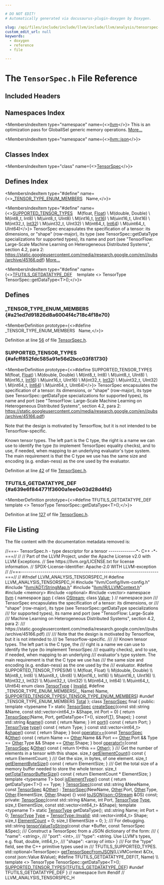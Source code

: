 ```yaml
---

# DO NOT EDIT!
# Automatically generated via docusaurus-plugin-doxygen by Doxygen.

slug: /api/files/include/include/llvm/include/llvm/analysis/tensorspec-h
custom_edit_url: null
keywords:
  - doxygen
  - reference
  - file

---
```





# The `TensorSpec.h` File Reference

<DoxygenPage pluginConfig={pluginConfig}>



## Included Headers

<IncludesList>
<IncludesListItem
  filePath="llvm/Config/llvm-config.h"
  permalink=""
  isLocal="true" />
<IncludesListItem
  filePath="llvm/ADT/StringMap.h"
  permalink="/docs/api/files/include/include/llvm/include/llvm/adt/stringmap-h"
  isLocal="true" />
<IncludesListItem
  filePath="llvm/IR/LLVMContext.h"
  permalink="/docs/api/files/include/include/llvm/include/llvm/ir/llvmcontext-h"
  isLocal="true" />
<IncludesListItem
  filePath="memory"
  permalink=""
  isLocal="false" />
<IncludesListItem
  filePath="optional"
  permalink=""
  isLocal="false" />
<IncludesListItem
  filePath="vector"
  permalink=""
  isLocal="false" />
</IncludesList>

## Namespaces Index

<MembersIndex>

<MembersIndexItem
  type="namespace"
  name={<><a href="/docs/api/namespaces/llvm">llvm</a></>}>
This is an optimization pass for GlobalISel generic memory operations. <a href="/docs/api/namespaces/llvm/#details">More...</a>
</MembersIndexItem>

<MembersIndexItem
  type="namespace"
  name={<><a href="/docs/api/namespaces/llvm/json">llvm::json</a></>}>
</MembersIndexItem>

</MembersIndex>

## Classes Index

<MembersIndex>

<MembersIndexItem
  type="class"
  name={<><a href="/docs/api/classes/llvm/tensorspec">TensorSpec</a></>}>
</MembersIndexItem>

</MembersIndex>

## Defines Index

<MembersIndex>

<MembersIndexItem
  type="#define"
  name={<><a href="#a21ed7d91826d8a6004f4c718c4f18e70">&#95;TENSOR&#95;TYPE&#95;ENUM&#95;MEMBERS</a>&nbsp;&nbsp;&nbsp;Name,</>}>
</MembersIndexItem>

<MembersIndexItem
  type="#define"
  name={<><a href="#afcff852fdc585a91e56d2bcc03f81730">SUPPORTED&#95;TENSOR&#95;TYPES</a>&nbsp;&nbsp;&nbsp;  M(float, <a href="/docs/api/files/lib/lib/target/lib/target/spirv/spirvemitnonsemanticdi-cpp/#ac168ee0c965117536e841dd35a716d36ad67b0ee7230dcecb610254e4e5e589cd">Float</a>)                                                              \\
  M(double, Double)                                                            \\
  M(int8&#95;t, Int8)                                                              \\
  M(uint8&#95;t, UInt8)                                                            \\
  M(int16&#95;t, <a href="/docs/api/files/lib/lib/analysis/targetlibraryinfo-cpp/#aca185e6d0e9f423dbb24440206454872a150558aeaa819431aeb9729d26b2ac9f">Int16</a>)                                                            \\
  M(uint16&#95;t, UInt16)                                                          \\
  M(int32&#95;t, <a href="/docs/api/files/lib/lib/analysis/targetlibraryinfo-cpp/#aca185e6d0e9f423dbb24440206454872a788a72ddbf1bd572b3fcd7a5e7ec8cff">Int32</a>)                                                            \\
  M(uint32&#95;t, UInt32)                                                          \\
  M(int64&#95;t, <a href="/docs/api/files/lib/lib/analysis/targetlibraryinfo-cpp/#aca185e6d0e9f423dbb24440206454872ada475947399b8ab4d13d40fea50f950c">Int64</a>)                                                            \\
  M(uint64&#95;t, UInt64)</>}>
TensorSpec encapsulates the specification of a tensor: its dimensions, or &quot;shape&quot; (row-major), its type (see TensorSpec::getDataType specializations for supported types), its name and port (see &quot;TensorFlow: Large-Scale
Machine Learning on Heterogeneous Distributed Systems&quot;, section 4.2, para 2: <a href="https://static.googleusercontent.com/media/research.google.com/en//pubs/archive/45166.pdf">https://static.googleusercontent.com/media/research.google.com/en//pubs/archive/45166.pdf</a>) <a href="#afcff852fdc585a91e56d2bcc03f81730">More...</a>
</MembersIndexItem>

<MembersIndexItem
  type="#define"
  name={<><a href="#a639e6f844771f3600a1ee0e03d28d4fd">TFUTILS&#95;GETDATATYPE&#95;DEF</a>&nbsp;&nbsp;&nbsp;  template &lt;&gt; TensorType TensorSpec::getDataType&lt;T&gt;();</>}>
</MembersIndexItem>

</MembersIndex>


<SectionDefinition>

## Defines

### &#95;TENSOR&#95;TYPE&#95;ENUM&#95;MEMBERS {#a21ed7d91826d8a6004f4c718c4f18e70}

<MemberDefinition
  prototype={<>#define &#95;TENSOR&#95;TYPE&#95;ENUM&#95;MEMBERS&nbsp;&nbsp;&nbsp;Name,</>}>

Definition at line <a href="#l00056">56</a> of file <a href="/docs/api/files/include/include/llvm/include/llvm/analysis/tensorspec-h">TensorSpec.h</a>.
</MemberDefinition>

### SUPPORTED&#95;TENSOR&#95;TYPES {#afcff852fdc585a91e56d2bcc03f81730}

<MemberDefinition
  prototype={<>#define SUPPORTED&#95;TENSOR&#95;TYPES&nbsp;&nbsp;&nbsp;  M(float, <a href="/docs/api/files/lib/lib/target/lib/target/spirv/spirvemitnonsemanticdi-cpp/#ac168ee0c965117536e841dd35a716d36ad67b0ee7230dcecb610254e4e5e589cd">Float</a>)                                                              \\
  M(double, Double)                                                            \\
  M(int8&#95;t, Int8)                                                              \\
  M(uint8&#95;t, UInt8)                                                            \\
  M(int16&#95;t, <a href="/docs/api/files/lib/lib/analysis/targetlibraryinfo-cpp/#aca185e6d0e9f423dbb24440206454872a150558aeaa819431aeb9729d26b2ac9f">Int16</a>)                                                            \\
  M(uint16&#95;t, UInt16)                                                          \\
  M(int32&#95;t, <a href="/docs/api/files/lib/lib/analysis/targetlibraryinfo-cpp/#aca185e6d0e9f423dbb24440206454872a788a72ddbf1bd572b3fcd7a5e7ec8cff">Int32</a>)                                                            \\
  M(uint32&#95;t, UInt32)                                                          \\
  M(int64&#95;t, <a href="/docs/api/files/lib/lib/analysis/targetlibraryinfo-cpp/#aca185e6d0e9f423dbb24440206454872ada475947399b8ab4d13d40fea50f950c">Int64</a>)                                                            \\
  M(uint64&#95;t, UInt64)</>}>
TensorSpec encapsulates the specification of a tensor: its dimensions, or &quot;shape&quot; (row-major), its type (see TensorSpec::getDataType specializations for supported types), its name and port (see &quot;TensorFlow: Large-Scale
Machine Learning on Heterogeneous Distributed Systems&quot;, section 4.2, para 2: <a href="https://static.googleusercontent.com/media/research.google.com/en//pubs/archive/45166.pdf">https://static.googleusercontent.com/media/research.google.com/en//pubs/archive/45166.pdf</a>)

Note that the design is motivated by Tensorflow, but it is not intended to be Tensorflow-specific.

Known tensor types. The left part is the C type, the right is a name we can use to identify the type (to implement TensorSpec equality checks), and to use, if needed, when mapping to an underlying evaluator&#39;s type system. The main requirement is that the C type we use has the same size and encoding (e.g. endian-ness) as the one used by the evaluator.

Definition at line <a href="#l00042">42</a> of file <a href="/docs/api/files/include/include/llvm/include/llvm/analysis/tensorspec-h">TensorSpec.h</a>.
</MemberDefinition>

### TFUTILS&#95;GETDATATYPE&#95;DEF {#a639e6f844771f3600a1ee0e03d28d4fd}

<MemberDefinition
  prototype={<>#define TFUTILS&#95;GETDATATYPE&#95;DEF&nbsp;&nbsp;&nbsp;  template &lt;&gt; TensorType TensorSpec::getDataType&lt;T&gt;();</>}>

Definition at line <a href="#l00127">127</a> of file <a href="/docs/api/files/include/include/llvm/include/llvm/analysis/tensorspec-h">TensorSpec.h</a>.
</MemberDefinition>

</SectionDefinition>

## File Listing

The file content with the documentation metadata removed is:

<ProgramListing>

<Link id="l00001" /><CodeLine lineNumber="1"><Highlight kind="comment">//===- TensorSpec.h - type descriptor for a tensor --------------&#42;- C++ -&#42;-===//</Highlight><Highlight kind="normal"></Highlight></CodeLine>
<Link id="l00002" /><CodeLine lineNumber="2"><Highlight kind="normal"></Highlight><Highlight kind="comment">//</Highlight><Highlight kind="normal"></Highlight></CodeLine>
<Link id="l00003" /><CodeLine lineNumber="3"><Highlight kind="normal"></Highlight><Highlight kind="comment">// Part of the LLVM Project, under the Apache License v2.0 with LLVM Exceptions.</Highlight><Highlight kind="normal"></Highlight></CodeLine>
<Link id="l00004" /><CodeLine lineNumber="4"><Highlight kind="normal"></Highlight><Highlight kind="comment">// See https://llvm.org/LICENSE.txt for license information.</Highlight><Highlight kind="normal"></Highlight></CodeLine>
<Link id="l00005" /><CodeLine lineNumber="5"><Highlight kind="normal"></Highlight><Highlight kind="comment">// SPDX-License-Identifier: Apache-2.0 WITH LLVM-exception</Highlight><Highlight kind="normal"></Highlight></CodeLine>
<Link id="l00006" /><CodeLine lineNumber="6"><Highlight kind="normal"></Highlight><Highlight kind="comment">//</Highlight><Highlight kind="normal"></Highlight></CodeLine>
<Link id="l00007" /><CodeLine lineNumber="7"><Highlight kind="normal"></Highlight><Highlight kind="comment">//===----------------------------------------------------------------------===//</Highlight><Highlight kind="normal"></Highlight></CodeLine>
<Link id="l00008" /><CodeLine lineNumber="8"><Highlight kind="normal"></Highlight><Highlight kind="comment">//</Highlight><Highlight kind="normal"></Highlight></CodeLine>
<Link id="l00009" /><CodeLine lineNumber="9"><Highlight kind="normal"></Highlight><Highlight kind="preprocessor">#ifndef LLVM&#95;ANALYSIS&#95;TENSORSPEC&#95;H</Highlight><Highlight kind="normal"></Highlight></CodeLine>
<Link id="l00010" /><CodeLine lineNumber="10"><Highlight kind="normal"></Highlight><Highlight kind="preprocessor">#define LLVM&#95;ANALYSIS&#95;TENSORSPEC&#95;H</Highlight><Highlight kind="normal"></Highlight></CodeLine>
<Link id="l00011" /><CodeLine lineNumber="11"><Highlight kind="normal"></Highlight></CodeLine>
<Link id="l00012" /><CodeLine lineNumber="12"><Highlight kind="normal"></Highlight><Highlight kind="preprocessor">#include &quot;llvm/Config/llvm-config.h&quot;</Highlight><Highlight kind="normal"></Highlight></CodeLine>
<Link id="l00013" /><CodeLine lineNumber="13"><Highlight kind="normal"></Highlight></CodeLine>
<Link id="l00014" /><CodeLine lineNumber="14"><Highlight kind="normal"></Highlight><Highlight kind="preprocessor">#include &quot;<a href="/docs/api/files/include/include/llvm/include/llvm/adt/stringmap-h">llvm/ADT/StringMap.h</a>&quot;</Highlight><Highlight kind="normal"></Highlight></CodeLine>
<Link id="l00015" /><CodeLine lineNumber="15"><Highlight kind="normal"></Highlight><Highlight kind="preprocessor">#include &quot;<a href="/docs/api/files/include/include/llvm/include/llvm/ir/llvmcontext-h">llvm/IR/LLVMContext.h</a>&quot;</Highlight><Highlight kind="normal"></Highlight></CodeLine>
<Link id="l00016" /><CodeLine lineNumber="16"><Highlight kind="normal"></Highlight></CodeLine>
<Link id="l00017" /><CodeLine lineNumber="17"><Highlight kind="normal"></Highlight><Highlight kind="preprocessor">#include &lt;memory&gt;</Highlight><Highlight kind="normal"></Highlight></CodeLine>
<Link id="l00018" /><CodeLine lineNumber="18"><Highlight kind="normal"></Highlight><Highlight kind="preprocessor">#include &lt;optional&gt;</Highlight><Highlight kind="normal"></Highlight></CodeLine>
<Link id="l00019" /><CodeLine lineNumber="19"><Highlight kind="normal"></Highlight><Highlight kind="preprocessor">#include &lt;vector&gt;</Highlight><Highlight kind="normal"></Highlight></CodeLine>
<Link id="l00020" /><CodeLine lineNumber="20"><Highlight kind="normal"></Highlight></CodeLine>
<Link id="l00021" /><CodeLine lineNumber="21"><Highlight kind="normal"></Highlight><Highlight kind="keyword">namespace </Highlight><Highlight kind="normal"><a href="/docs/api/namespaces/llvm">llvm</a> &#123;</Highlight></CodeLine>
<Link id="l00022" /><CodeLine lineNumber="22" lineLink="/docs/api/namespaces/llvm/json"><Highlight kind="normal"></Highlight><Highlight kind="keyword">namespace </Highlight><Highlight kind="normal"><a href="/docs/api/namespaces/llvm/json">json</a> &#123;</Highlight></CodeLine>
<Link id="l00023" /><CodeLine lineNumber="23"><Highlight kind="normal"></Highlight><Highlight kind="keyword">class </Highlight><Highlight kind="normal"><a href="/docs/api/classes/llvm/json/ostream">OStream</a>;</Highlight></CodeLine>
<Link id="l00024" /><CodeLine lineNumber="24"><Highlight kind="normal"></Highlight><Highlight kind="keyword">class </Highlight><Highlight kind="normal"><a href="/docs/api/classes/llvm/json/value">Value</a>;</Highlight></CodeLine>
<Link id="l00025" /><CodeLine lineNumber="25"><Highlight kind="normal">&#125; </Highlight><Highlight kind="comment">// namespace json</Highlight><Highlight kind="normal"></Highlight></CodeLine>
<Link id="l00026" /><CodeLine lineNumber="26"><Highlight kind="normal"></Highlight><Highlight kind="comment"></Highlight></CodeLine>
<Link id="l00027" /><CodeLine lineNumber="27"><Highlight kind="comment">/// TensorSpec encapsulates the specification of a tensor: its dimensions, or</Highlight></CodeLine>
<Link id="l00028" /><CodeLine lineNumber="28"><Highlight kind="comment">/// &quot;shape&quot; (row-major), its type (see TensorSpec::getDataType specializations</Highlight></CodeLine>
<Link id="l00029" /><CodeLine lineNumber="29"><Highlight kind="comment">/// for supported types), its name and port (see &quot;TensorFlow: Large-Scale</Highlight></CodeLine>
<Link id="l00030" /><CodeLine lineNumber="30"><Highlight kind="comment">/// Machine Learning on Heterogeneous Distributed Systems&quot;, section 4.2, para 2:</Highlight></CodeLine>
<Link id="l00031" /><CodeLine lineNumber="31"><Highlight kind="comment">/// https://static.googleusercontent.com/media/research.google.com/en//pubs/archive/45166.pdf)</Highlight></CodeLine>
<Link id="l00032" /><CodeLine lineNumber="32"><Highlight kind="comment">///</Highlight></CodeLine>
<Link id="l00033" /><CodeLine lineNumber="33"><Highlight kind="comment">/// Note that the design is motivated by Tensorflow, but it is not intended to</Highlight></CodeLine>
<Link id="l00034" /><CodeLine lineNumber="34"><Highlight kind="comment">/// be Tensorflow-specific.</Highlight></CodeLine>
<Link id="l00035" /><CodeLine lineNumber="35"><Highlight kind="comment">///</Highlight></CodeLine>
<Link id="l00036" /><CodeLine lineNumber="36"><Highlight kind="comment">/// Known tensor types. The left part is the C type, the</Highlight></CodeLine>
<Link id="l00037" /><CodeLine lineNumber="37"><Highlight kind="comment">/// right is a name we can use to identify the type (to implement TensorSpec</Highlight></CodeLine>
<Link id="l00038" /><CodeLine lineNumber="38"><Highlight kind="comment">/// equality checks), and to use, if needed, when mapping to an underlying</Highlight></CodeLine>
<Link id="l00039" /><CodeLine lineNumber="39"><Highlight kind="comment">/// evaluator&#39;s type system. The main requirement is that the C type we use has</Highlight></CodeLine>
<Link id="l00040" /><CodeLine lineNumber="40"><Highlight kind="comment">/// the same size and encoding (e.g. endian-ness) as the one used by the</Highlight></CodeLine>
<Link id="l00041" /><CodeLine lineNumber="41"><Highlight kind="comment">/// evaluator.</Highlight><Highlight kind="normal"></Highlight></CodeLine>
<Link id="l00042" /><CodeLine lineNumber="42" lineLink="#afcff852fdc585a91e56d2bcc03f81730"><Highlight kind="normal"></Highlight><Highlight kind="preprocessor">#define SUPPORTED&#95;TENSOR&#95;TYPES(M)                                              \\</Highlight></CodeLine>
<Link id="l00043" /><CodeLine lineNumber="43"><Highlight kind="preprocessor">  M(float, Float)                                                              \\</Highlight></CodeLine>
<Link id="l00044" /><CodeLine lineNumber="44"><Highlight kind="preprocessor">  M(double, Double)                                                            \\</Highlight></CodeLine>
<Link id="l00045" /><CodeLine lineNumber="45"><Highlight kind="preprocessor">  M(int8&#95;t, Int8)                                                              \\</Highlight></CodeLine>
<Link id="l00046" /><CodeLine lineNumber="46"><Highlight kind="preprocessor">  M(uint8&#95;t, UInt8)                                                            \\</Highlight></CodeLine>
<Link id="l00047" /><CodeLine lineNumber="47"><Highlight kind="preprocessor">  M(int16&#95;t, Int16)                                                            \\</Highlight></CodeLine>
<Link id="l00048" /><CodeLine lineNumber="48"><Highlight kind="preprocessor">  M(uint16&#95;t, UInt16)                                                          \\</Highlight></CodeLine>
<Link id="l00049" /><CodeLine lineNumber="49"><Highlight kind="preprocessor">  M(int32&#95;t, Int32)                                                            \\</Highlight></CodeLine>
<Link id="l00050" /><CodeLine lineNumber="50"><Highlight kind="preprocessor">  M(uint32&#95;t, UInt32)                                                          \\</Highlight></CodeLine>
<Link id="l00051" /><CodeLine lineNumber="51"><Highlight kind="preprocessor">  M(int64&#95;t, Int64)                                                            \\</Highlight></CodeLine>
<Link id="l00052" /><CodeLine lineNumber="52"><Highlight kind="preprocessor">  M(uint64&#95;t, UInt64)</Highlight><Highlight kind="normal"></Highlight></CodeLine>
<Link id="l00053" /><CodeLine lineNumber="53"><Highlight kind="normal"></Highlight></CodeLine>
<Link id="l00054" /><CodeLine lineNumber="54" lineLink="/docs/api/namespaces/llvm/#af5ab7a47bc553dfc3ee92daf969d0d7c"><Highlight kind="normal"></Highlight><Highlight kind="keyword">enum class</Highlight><Highlight kind="normal"> <a href="/docs/api/namespaces/llvm/#af5ab7a47bc553dfc3ee92daf969d0d7c">TensorType</a> &#123;</Highlight></CodeLine>
<Link id="l00055" /><CodeLine lineNumber="55" lineLink="/docs/api/namespaces/llvm/#af5ab7a47bc553dfc3ee92daf969d0d7ca4bbb8f967da6d1a610596d7257179c2b"><Highlight kind="normal">  <a href="/docs/api/namespaces/llvm/#af59335be18fa802d111a646be658b7d0a68a576ae5bab85b26f5e5a947d3b41e8">Invalid</a>,</Highlight></CodeLine>
<Link id="l00056" /><CodeLine lineNumber="56" lineLink="#a21ed7d91826d8a6004f4c718c4f18e70"><Highlight kind="normal"></Highlight><Highlight kind="preprocessor">#define &#95;TENSOR&#95;TYPE&#95;ENUM&#95;MEMBERS(&#95;, Name) Name,</Highlight><Highlight kind="normal"></Highlight></CodeLine>
<Link id="l00057" /><CodeLine lineNumber="57"><Highlight kind="normal">  <a href="#afcff852fdc585a91e56d2bcc03f81730">SUPPORTED&#95;TENSOR&#95;TYPES</a>(<a href="#a21ed7d91826d8a6004f4c718c4f18e70">&#95;TENSOR&#95;TYPE&#95;ENUM&#95;MEMBERS</a>)</Highlight></CodeLine>
<Link id="l00058" /><CodeLine lineNumber="58"><Highlight kind="normal"></Highlight><Highlight kind="preprocessor">#undef &#95;TENSOR&#95;TYPE&#95;ENUM&#95;MEMBERS</Highlight><Highlight kind="normal"></Highlight></CodeLine>
<Link id="l00059" /><CodeLine lineNumber="59" lineLink="/docs/api/namespaces/llvm/#af5ab7a47bc553dfc3ee92daf969d0d7ca96b0141273eabab320119c467cdcaf17"><Highlight kind="normal">      <a href="/docs/api/namespaces/llvm/#af5ab7a47bc553dfc3ee92daf969d0d7ca96b0141273eabab320119c467cdcaf17">Total</a></Highlight></CodeLine>
<Link id="l00060" /><CodeLine lineNumber="60"><Highlight kind="normal">&#125;;</Highlight></CodeLine>
<Link id="l00061" /><CodeLine lineNumber="61"><Highlight kind="normal"></Highlight></CodeLine>
<Link id="l00062" /><CodeLine lineNumber="62" lineLink="/docs/api/classes/llvm/tensorspec"><Highlight kind="normal"></Highlight><Highlight kind="keyword">class </Highlight><Highlight kind="normal"><a href="/docs/api/classes/llvm/tensorspec/#aeab72baa4294474d30911777683e39fa">TensorSpec</a> final &#123;</Highlight></CodeLine>
<Link id="l00063" /><CodeLine lineNumber="63"><Highlight kind="normal"></Highlight><Highlight kind="keyword">public</Highlight><Highlight kind="normal">:</Highlight></CodeLine>
<Link id="l00064" /><CodeLine lineNumber="64"><Highlight kind="normal">  </Highlight><Highlight kind="keyword">template</Highlight><Highlight kind="normal"> &lt;</Highlight><Highlight kind="keyword">typename</Highlight><Highlight kind="normal"> T&gt;</Highlight></CodeLine>
<Link id="l00065" /><CodeLine lineNumber="65" lineLink="/docs/api/classes/llvm/tensorspec/#a48971e85ac1ac4e1598a6815bec525ab"><Highlight kind="normal">  </Highlight><Highlight kind="keyword">static</Highlight><Highlight kind="normal"> <a href="/docs/api/classes/llvm/tensorspec/#aeab72baa4294474d30911777683e39fa">TensorSpec</a> <a href="/docs/api/classes/llvm/tensorspec/#a48971e85ac1ac4e1598a6815bec525ab">createSpec</a>(</Highlight><Highlight kind="keyword">const</Highlight><Highlight kind="normal"> std::string &amp;Name,</Highlight></CodeLine>
<Link id="l00066" /><CodeLine lineNumber="66"><Highlight kind="normal">                               </Highlight><Highlight kind="keyword">const</Highlight><Highlight kind="normal"> std::vector&lt;int64&#95;t&gt; &amp;Shape,</Highlight></CodeLine>
<Link id="l00067" /><CodeLine lineNumber="67"><Highlight kind="normal">                               </Highlight><Highlight kind="keywordtype">int</Highlight><Highlight kind="normal"> Port = 0) &#123;</Highlight></CodeLine>
<Link id="l00068" /><CodeLine lineNumber="68"><Highlight kind="normal">    </Highlight><Highlight kind="keywordflow">return</Highlight><Highlight kind="normal"> <a href="/docs/api/classes/llvm/tensorspec/#aeab72baa4294474d30911777683e39fa">TensorSpec</a>(Name, Port, getDataType&lt;T&gt;(), </Highlight><Highlight kind="keyword">sizeof</Highlight><Highlight kind="normal">(<a href="/docs/api/files/lib/lib/target/lib/target/mips/mips16isellowering-cpp/#a0acb682b8260ab1c60b918599864e2e5">T</a>), Shape);</Highlight></CodeLine>
<Link id="l00069" /><CodeLine lineNumber="69"><Highlight kind="normal">  &#125;</Highlight></CodeLine>
<Link id="l00070" /><CodeLine lineNumber="70"><Highlight kind="normal"></Highlight></CodeLine>
<Link id="l00071" /><CodeLine lineNumber="71" lineLink="/docs/api/classes/llvm/tensorspec/#a0a8d71123d2154368bafb1c1e735ec4f"><Highlight kind="normal">  </Highlight><Highlight kind="keyword">const</Highlight><Highlight kind="normal"> std::string &amp;<a href="/docs/api/classes/llvm/tensorspec/#a0a8d71123d2154368bafb1c1e735ec4f">name</a>()</Highlight><Highlight kind="keyword"> const </Highlight><Highlight kind="normal">&#123; </Highlight><Highlight kind="keywordflow">return</Highlight><Highlight kind="normal"> Name; &#125;</Highlight></CodeLine>
<Link id="l00072" /><CodeLine lineNumber="72" lineLink="/docs/api/classes/llvm/tensorspec/#a8407a2c7d47d9507fc98f5d97fe986fb"><Highlight kind="normal">  </Highlight><Highlight kind="keywordtype">int</Highlight><Highlight kind="normal"> <a href="/docs/api/classes/llvm/tensorspec/#a8407a2c7d47d9507fc98f5d97fe986fb">port</a>()</Highlight><Highlight kind="keyword"> const </Highlight><Highlight kind="normal">&#123; </Highlight><Highlight kind="keywordflow">return</Highlight><Highlight kind="normal"> Port; &#125;</Highlight></CodeLine>
<Link id="l00073" /><CodeLine lineNumber="73" lineLink="/docs/api/classes/llvm/tensorspec/#a37eb59e5bbef46aa507c422a53104530"><Highlight kind="normal">  <a href="/docs/api/namespaces/llvm/#af5ab7a47bc553dfc3ee92daf969d0d7c">TensorType</a> <a href="/docs/api/classes/llvm/tensorspec/#a37eb59e5bbef46aa507c422a53104530">type</a>()</Highlight><Highlight kind="keyword"> const </Highlight><Highlight kind="normal">&#123; </Highlight><Highlight kind="keywordflow">return</Highlight><Highlight kind="normal"> Type; &#125;</Highlight></CodeLine>
<Link id="l00074" /><CodeLine lineNumber="74" lineLink="/docs/api/classes/llvm/tensorspec/#a568e8175449e55ebd01ff02c9903c332"><Highlight kind="normal">  </Highlight><Highlight kind="keyword">const</Highlight><Highlight kind="normal"> std::vector&lt;int64&#95;t&gt; &amp;<a href="/docs/api/classes/llvm/tensorspec/#a568e8175449e55ebd01ff02c9903c332">shape</a>()</Highlight><Highlight kind="keyword"> const </Highlight><Highlight kind="normal">&#123; </Highlight><Highlight kind="keywordflow">return</Highlight><Highlight kind="normal"> Shape; &#125;</Highlight></CodeLine>
<Link id="l00075" /><CodeLine lineNumber="75"><Highlight kind="normal"></Highlight></CodeLine>
<Link id="l00076" /><CodeLine lineNumber="76" lineLink="/docs/api/classes/llvm/tensorspec/#a7aa4c90383c103f2d1cd2e7ee8d320d7"><Highlight kind="normal">  </Highlight><Highlight kind="keywordtype">bool</Highlight><Highlight kind="normal"> <a href="/docs/api/classes/llvm/tensorspec/#a7aa4c90383c103f2d1cd2e7ee8d320d7">operator==</a>(</Highlight><Highlight kind="keyword">const</Highlight><Highlight kind="normal"> <a href="/docs/api/classes/llvm/tensorspec/#aeab72baa4294474d30911777683e39fa">TensorSpec</a> &amp;<a href="/docs/api/namespaces/llvm/#a9eb4f5b98b70ee4fab9614ed58282c1fa6311ae17c1ee52b36e68aaf4ad066387">Other</a>)</Highlight><Highlight kind="keyword"> const </Highlight><Highlight kind="normal">&#123;</Highlight></CodeLine>
<Link id="l00077" /><CodeLine lineNumber="77"><Highlight kind="normal">    </Highlight><Highlight kind="keywordflow">return</Highlight><Highlight kind="normal"> Name == <a href="/docs/api/namespaces/llvm/#a9eb4f5b98b70ee4fab9614ed58282c1fa6311ae17c1ee52b36e68aaf4ad066387">Other</a>.Name &amp;&amp; Port == <a href="/docs/api/namespaces/llvm/#a9eb4f5b98b70ee4fab9614ed58282c1fa6311ae17c1ee52b36e68aaf4ad066387">Other</a>.Port &amp;&amp; Type == <a href="/docs/api/namespaces/llvm/#a9eb4f5b98b70ee4fab9614ed58282c1fa6311ae17c1ee52b36e68aaf4ad066387">Other</a>.Type &amp;&amp;</Highlight></CodeLine>
<Link id="l00078" /><CodeLine lineNumber="78"><Highlight kind="normal">           Shape == <a href="/docs/api/namespaces/llvm/#a9eb4f5b98b70ee4fab9614ed58282c1fa6311ae17c1ee52b36e68aaf4ad066387">Other</a>.Shape;</Highlight></CodeLine>
<Link id="l00079" /><CodeLine lineNumber="79"><Highlight kind="normal">  &#125;</Highlight></CodeLine>
<Link id="l00080" /><CodeLine lineNumber="80"><Highlight kind="normal"></Highlight></CodeLine>
<Link id="l00081" /><CodeLine lineNumber="81" lineLink="/docs/api/classes/llvm/tensorspec/#a93fc6f1da6043c0fe74e71cbd97054cd"><Highlight kind="normal">  </Highlight><Highlight kind="keywordtype">bool</Highlight><Highlight kind="normal"> <a href="/docs/api/classes/llvm/tensorspec/#a93fc6f1da6043c0fe74e71cbd97054cd">operator!=</a>(</Highlight><Highlight kind="keyword">const</Highlight><Highlight kind="normal"> <a href="/docs/api/classes/llvm/tensorspec/#aeab72baa4294474d30911777683e39fa">TensorSpec</a> &amp;<a href="/docs/api/namespaces/llvm/#a9eb4f5b98b70ee4fab9614ed58282c1fa6311ae17c1ee52b36e68aaf4ad066387">Other</a>)</Highlight><Highlight kind="keyword"> const </Highlight><Highlight kind="normal">&#123; </Highlight><Highlight kind="keywordflow">return</Highlight><Highlight kind="normal"> !(&#42;</Highlight><Highlight kind="keyword">this</Highlight><Highlight kind="normal"> == <a href="/docs/api/namespaces/llvm/#a9eb4f5b98b70ee4fab9614ed58282c1fa6311ae17c1ee52b36e68aaf4ad066387">Other</a>); &#125;</Highlight></CodeLine>
<Link id="l00082" /><CodeLine lineNumber="82"><Highlight kind="normal"></Highlight><Highlight kind="comment"></Highlight></CodeLine>
<Link id="l00083" /><CodeLine lineNumber="83"><Highlight kind="comment">  /// Get the number of elements in a tensor with this shape.</Highlight><Highlight kind="normal"></Highlight></CodeLine>
<Link id="l00084" /><CodeLine lineNumber="84" lineLink="/docs/api/classes/llvm/tensorspec/#a01d945c2374c4f01574f3fbab0ef5662"><Highlight kind="normal">  </Highlight><Highlight kind="keywordtype">size&#95;t</Highlight><Highlight kind="normal"> <a href="/docs/api/classes/llvm/tensorspec/#a01d945c2374c4f01574f3fbab0ef5662">getElementCount</a>()</Highlight><Highlight kind="keyword"> const </Highlight><Highlight kind="normal">&#123; </Highlight><Highlight kind="keywordflow">return</Highlight><Highlight kind="normal"> ElementCount; &#125;</Highlight><Highlight kind="comment"></Highlight></CodeLine>
<Link id="l00085" /><CodeLine lineNumber="85"><Highlight kind="comment">  /// Get the size, in bytes, of one element.</Highlight><Highlight kind="normal"></Highlight></CodeLine>
<Link id="l00086" /><CodeLine lineNumber="86" lineLink="/docs/api/classes/llvm/tensorspec/#a757a5ac6a85be884806a06d644d89be8"><Highlight kind="normal">  </Highlight><Highlight kind="keywordtype">size&#95;t</Highlight><Highlight kind="normal"> <a href="/docs/api/classes/llvm/tensorspec/#a757a5ac6a85be884806a06d644d89be8">getElementByteSize</a>()</Highlight><Highlight kind="keyword"> const </Highlight><Highlight kind="normal">&#123; </Highlight><Highlight kind="keywordflow">return</Highlight><Highlight kind="normal"> ElementSize; &#125;</Highlight><Highlight kind="comment"></Highlight></CodeLine>
<Link id="l00087" /><CodeLine lineNumber="87"><Highlight kind="comment">  /// Get the total size of a memory buffer needed to store the whole tensor.</Highlight><Highlight kind="normal"></Highlight></CodeLine>
<Link id="l00088" /><CodeLine lineNumber="88" lineLink="/docs/api/classes/llvm/tensorspec/#ad636c354f9bc1620ddd2fcea071c48f6"><Highlight kind="normal">  </Highlight><Highlight kind="keywordtype">size&#95;t</Highlight><Highlight kind="normal"> <a href="/docs/api/classes/llvm/tensorspec/#ad636c354f9bc1620ddd2fcea071c48f6">getTotalTensorBufferSize</a>()</Highlight><Highlight kind="keyword"> const </Highlight><Highlight kind="normal">&#123; </Highlight><Highlight kind="keywordflow">return</Highlight><Highlight kind="normal"> ElementCount &#42; ElementSize; &#125;</Highlight></CodeLine>
<Link id="l00089" /><CodeLine lineNumber="89"><Highlight kind="normal"></Highlight></CodeLine>
<Link id="l00090" /><CodeLine lineNumber="90" lineLink="/docs/api/classes/llvm/tensorspec/#afa97f648a54777270589ff9aff36ebb6"><Highlight kind="normal">  </Highlight><Highlight kind="keyword">template</Highlight><Highlight kind="normal"> &lt;</Highlight><Highlight kind="keyword">typename</Highlight><Highlight kind="normal"> T&gt; </Highlight><Highlight kind="keywordtype">bool</Highlight><Highlight kind="normal"> <a href="/docs/api/classes/llvm/tensorspec/#afa97f648a54777270589ff9aff36ebb6">isElementType</a>()</Highlight><Highlight kind="keyword"> const </Highlight><Highlight kind="normal">&#123;</Highlight></CodeLine>
<Link id="l00091" /><CodeLine lineNumber="91"><Highlight kind="normal">    </Highlight><Highlight kind="keywordflow">return</Highlight><Highlight kind="normal"> getDataType&lt;T&gt;() == Type;</Highlight></CodeLine>
<Link id="l00092" /><CodeLine lineNumber="92"><Highlight kind="normal">  &#125;</Highlight></CodeLine>
<Link id="l00093" /><CodeLine lineNumber="93"><Highlight kind="normal"></Highlight></CodeLine>
<Link id="l00094" /><CodeLine lineNumber="94" lineLink="/docs/api/classes/llvm/tensorspec/#aeab72baa4294474d30911777683e39fa"><Highlight kind="normal">  <a href="/docs/api/classes/llvm/tensorspec/#aeab72baa4294474d30911777683e39fa">TensorSpec</a>(</Highlight><Highlight kind="keyword">const</Highlight><Highlight kind="normal"> std::string &amp;NewName, </Highlight><Highlight kind="keyword">const</Highlight><Highlight kind="normal"> <a href="/docs/api/classes/llvm/tensorspec/#aeab72baa4294474d30911777683e39fa">TensorSpec</a> &amp;<a href="/docs/api/namespaces/llvm/#a9eb4f5b98b70ee4fab9614ed58282c1fa6311ae17c1ee52b36e68aaf4ad066387">Other</a>)</Highlight></CodeLine>
<Link id="l00095" /><CodeLine lineNumber="95"><Highlight kind="normal">      : <a href="/docs/api/classes/llvm/tensorspec/#aeab72baa4294474d30911777683e39fa">TensorSpec</a>(NewName, <a href="/docs/api/namespaces/llvm/#a9eb4f5b98b70ee4fab9614ed58282c1fa6311ae17c1ee52b36e68aaf4ad066387">Other</a>.Port, <a href="/docs/api/namespaces/llvm/#a9eb4f5b98b70ee4fab9614ed58282c1fa6311ae17c1ee52b36e68aaf4ad066387">Other</a>.Type, <a href="/docs/api/namespaces/llvm/#a9eb4f5b98b70ee4fab9614ed58282c1fa6311ae17c1ee52b36e68aaf4ad066387">Other</a>.ElementSize,</Highlight></CodeLine>
<Link id="l00096" /><CodeLine lineNumber="96"><Highlight kind="normal">                   <a href="/docs/api/namespaces/llvm/#a9eb4f5b98b70ee4fab9614ed58282c1fa6311ae17c1ee52b36e68aaf4ad066387">Other</a>.Shape) &#123;&#125;</Highlight></CodeLine>
<Link id="l00097" /><CodeLine lineNumber="97"><Highlight kind="normal"></Highlight></CodeLine>
<Link id="l00098" /><CodeLine lineNumber="98"><Highlight kind="normal">  </Highlight><Highlight kind="keywordtype">void</Highlight><Highlight kind="normal"> <a href="/docs/api/classes/llvm/tensorspec/#af36eb781aacdcc18a3199433080245bb">toJSON</a>(<a href="/docs/api/classes/llvm/json/ostream">json::OStream</a> &amp;OS) </Highlight><Highlight kind="keyword">const</Highlight><Highlight kind="normal">;</Highlight></CodeLine>
<Link id="l00099" /><CodeLine lineNumber="99"><Highlight kind="normal"></Highlight></CodeLine>
<Link id="l00100" /><CodeLine lineNumber="100"><Highlight kind="normal"></Highlight><Highlight kind="keyword">private</Highlight><Highlight kind="normal">:</Highlight></CodeLine>
<Link id="l00101" /><CodeLine lineNumber="101"><Highlight kind="normal">  <a href="/docs/api/classes/llvm/tensorspec/#aeab72baa4294474d30911777683e39fa">TensorSpec</a>(</Highlight><Highlight kind="keyword">const</Highlight><Highlight kind="normal"> std::string &amp;Name, </Highlight><Highlight kind="keywordtype">int</Highlight><Highlight kind="normal"> Port, <a href="/docs/api/namespaces/llvm/#af5ab7a47bc553dfc3ee92daf969d0d7c">TensorType</a> <a href="/docs/api/classes/llvm/type">Type</a>,</Highlight></CodeLine>
<Link id="l00102" /><CodeLine lineNumber="102"><Highlight kind="normal">             </Highlight><Highlight kind="keywordtype">size&#95;t</Highlight><Highlight kind="normal"> ElementSize, </Highlight><Highlight kind="keyword">const</Highlight><Highlight kind="normal"> std::vector&lt;int64&#95;t&gt; &amp;Shape);</Highlight></CodeLine>
<Link id="l00103" /><CodeLine lineNumber="103"><Highlight kind="normal"></Highlight></CodeLine>
<Link id="l00104" /><CodeLine lineNumber="104"><Highlight kind="normal">  </Highlight><Highlight kind="keyword">template</Highlight><Highlight kind="normal"> &lt;</Highlight><Highlight kind="keyword">typename</Highlight><Highlight kind="normal"> T&gt; </Highlight><Highlight kind="keyword">static</Highlight><Highlight kind="normal"> <a href="/docs/api/namespaces/llvm/#af5ab7a47bc553dfc3ee92daf969d0d7c">TensorType</a> getDataType();</Highlight></CodeLine>
<Link id="l00105" /><CodeLine lineNumber="105"><Highlight kind="normal"></Highlight></CodeLine>
<Link id="l00106" /><CodeLine lineNumber="106"><Highlight kind="normal">  std::string Name;</Highlight></CodeLine>
<Link id="l00107" /><CodeLine lineNumber="107"><Highlight kind="normal">  </Highlight><Highlight kind="keywordtype">int</Highlight><Highlight kind="normal"> Port = 0;</Highlight></CodeLine>
<Link id="l00108" /><CodeLine lineNumber="108"><Highlight kind="normal">  <a href="/docs/api/namespaces/llvm/#af5ab7a47bc553dfc3ee92daf969d0d7c">TensorType</a> <a href="/docs/api/classes/llvm/type">Type</a> = <a href="/docs/api/namespaces/llvm/#af5ab7a47bc553dfc3ee92daf969d0d7ca4bbb8f967da6d1a610596d7257179c2b">TensorType::Invalid</a>;</Highlight></CodeLine>
<Link id="l00109" /><CodeLine lineNumber="109"><Highlight kind="normal">  std::vector&lt;int64&#95;t&gt; Shape;</Highlight></CodeLine>
<Link id="l00110" /><CodeLine lineNumber="110"><Highlight kind="normal">  </Highlight><Highlight kind="keywordtype">size&#95;t</Highlight><Highlight kind="normal"> <a href="/docs/api/classes/llvm/elementcount">ElementCount</a> = 0;</Highlight></CodeLine>
<Link id="l00111" /><CodeLine lineNumber="111"><Highlight kind="normal">  </Highlight><Highlight kind="keywordtype">size&#95;t</Highlight><Highlight kind="normal"> ElementSize = 0;</Highlight></CodeLine>
<Link id="l00112" /><CodeLine lineNumber="112"><Highlight kind="normal">&#125;;</Highlight></CodeLine>
<Link id="l00113" /><CodeLine lineNumber="113"><Highlight kind="normal"></Highlight><Highlight kind="comment"></Highlight></CodeLine>
<Link id="l00114" /><CodeLine lineNumber="114"><Highlight kind="comment">/// For debugging.</Highlight><Highlight kind="normal"></Highlight></CodeLine>
<Link id="l00115" /><CodeLine lineNumber="115"><Highlight kind="normal">std::string <a href="/docs/api/namespaces/llvm/#af2b57e0937bcdc1b3e0ba67d06dca2b4">tensorValueToString</a>(</Highlight><Highlight kind="keyword">const</Highlight><Highlight kind="normal"> </Highlight><Highlight kind="keywordtype">char</Highlight><Highlight kind="normal"> &#42;Buffer, </Highlight><Highlight kind="keyword">const</Highlight><Highlight kind="normal"> TensorSpec &amp;Spec);</Highlight></CodeLine>
<Link id="l00116" /><CodeLine lineNumber="116"><Highlight kind="normal"></Highlight><Highlight kind="comment"></Highlight></CodeLine>
<Link id="l00117" /><CodeLine lineNumber="117"><Highlight kind="comment">/// Construct a TensorSpec from a JSON dictionary of the form:</Highlight></CodeLine>
<Link id="l00118" /><CodeLine lineNumber="118"><Highlight kind="comment">/// &#123; &quot;name&quot;: &lt;string&gt;,</Highlight></CodeLine>
<Link id="l00119" /><CodeLine lineNumber="119"><Highlight kind="comment">///   &quot;port&quot;: &lt;int&gt;,</Highlight></CodeLine>
<Link id="l00120" /><CodeLine lineNumber="120"><Highlight kind="comment">///   &quot;type&quot;: &lt;string. Use LLVM&#39;s types, e.g. float, double, int64&#95;t&gt;,</Highlight></CodeLine>
<Link id="l00121" /><CodeLine lineNumber="121"><Highlight kind="comment">///   &quot;shape&quot;: &lt;array of ints&gt; &#125;</Highlight></CodeLine>
<Link id="l00122" /><CodeLine lineNumber="122"><Highlight kind="comment">/// For the &quot;type&quot; field, see the C++ primitive types used in</Highlight></CodeLine>
<Link id="l00123" /><CodeLine lineNumber="123"><Highlight kind="comment">/// TFUTILS&#95;SUPPORTED&#95;TYPES.</Highlight><Highlight kind="normal"></Highlight></CodeLine>
<Link id="l00124" /><CodeLine lineNumber="124"><Highlight kind="normal">std::optional&lt;TensorSpec&gt; <a href="/docs/api/namespaces/llvm/#a41d8f43db23dac7e866bba97c9ab171d">getTensorSpecFromJSON</a>(LLVMContext &amp;Ctx,</Highlight></CodeLine>
<Link id="l00125" /><CodeLine lineNumber="125"><Highlight kind="normal">                                                </Highlight><Highlight kind="keyword">const</Highlight><Highlight kind="normal"> json::Value &amp;Value);</Highlight></CodeLine>
<Link id="l00126" /><CodeLine lineNumber="126"><Highlight kind="normal"></Highlight></CodeLine>
<Link id="l00127" /><CodeLine lineNumber="127" lineLink="#a639e6f844771f3600a1ee0e03d28d4fd"><Highlight kind="normal"></Highlight><Highlight kind="preprocessor">#define TFUTILS&#95;GETDATATYPE&#95;DEF(T, Name)                                       \\</Highlight></CodeLine>
<Link id="l00128" /><CodeLine lineNumber="128"><Highlight kind="preprocessor">  template &lt;&gt; TensorType TensorSpec::getDataType&lt;T&gt;();</Highlight><Highlight kind="normal"></Highlight></CodeLine>
<Link id="l00129" /><CodeLine lineNumber="129"><Highlight kind="normal"><a href="#afcff852fdc585a91e56d2bcc03f81730">SUPPORTED&#95;TENSOR&#95;TYPES</a>(<a href="#a639e6f844771f3600a1ee0e03d28d4fd">TFUTILS&#95;GETDATATYPE&#95;DEF</a>)</Highlight></CodeLine>
<Link id="l00130" /><CodeLine lineNumber="130"><Highlight kind="normal"></Highlight></CodeLine>
<Link id="l00131" /><CodeLine lineNumber="131"><Highlight kind="normal"></Highlight><Highlight kind="preprocessor">#undef TFUTILS&#95;GETDATATYPE&#95;DEF</Highlight><Highlight kind="normal"></Highlight></CodeLine>
<Link id="l00132" /><CodeLine lineNumber="132"><Highlight kind="normal">&#125; </Highlight><Highlight kind="comment">// namespace llvm</Highlight><Highlight kind="normal"></Highlight></CodeLine>
<Link id="l00133" /><CodeLine lineNumber="133"><Highlight kind="normal"></Highlight></CodeLine>
<Link id="l00134" /><CodeLine lineNumber="134"><Highlight kind="normal"></Highlight><Highlight kind="preprocessor">#endif </Highlight><Highlight kind="comment">// LLVM&#95;ANALYSIS&#95;TENSORSPEC&#95;H</Highlight><Highlight kind="normal"></Highlight></CodeLine>

</ProgramListing>

</DoxygenPage>
